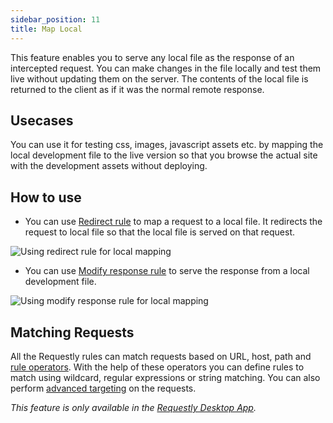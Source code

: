 ```yaml
---
sidebar_position: 11
title: Map Local
---
```


This feature enables you to serve any local file as the response of an intercepted request.
You can make changes in the file locally and test them live without updating them on the server.
The contents of the local file is returned to the client as if it was the normal remote response.

## Usecases

You can use it for testing css, images, javascript assets etc. by mapping the local development file to the live version so that you browse
the actual site with the development assets without deploying.

## How to use

- You can use [Redirect rule](/browser-extension/chrome/http-modifications/redirect-rule) to map a request to a local file. It redirects
  the request to local file so that the local file is served on that request.

![Using redirect rule for local mapping](/img/docs/redirect-rule-local-map.png)

- You can use [Modify response rule](/browser-extension/chrome/http-modifications/response-rule) to serve the response from a local development file.

![Using modify response rule for local mapping](/img/docs/modify-response-local-map.png)

## Matching Requests

All the Requestly rules can match requests based on URL, host, path and [rule operators](/browser-extension/chrome/features/rule-operators). With the help of these operators you
can define rules to match using wildcard, regular expressions or string matching. You can also perform [advanced targeting](/browser-extension/chrome/features/advance-targetting) on the requests.

_This feature is only available in the [Requestly Desktop App](https://requestly.io/downloads)._
